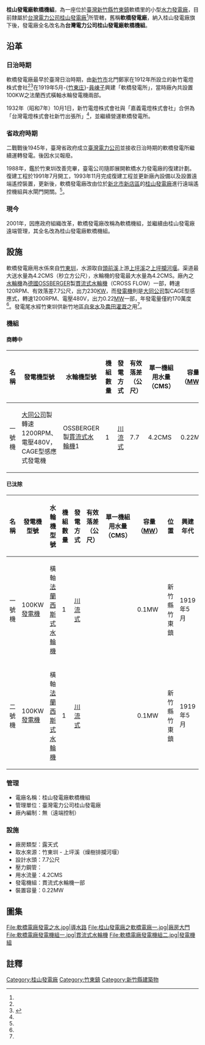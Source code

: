 {{Infobox power station 
| name               = 桂山發電廠軟橋機組<br>（軟橋發電廠）
| official_name      = 臺灣電力公司桂山發電廠軟橋機組
| image              = 桂山發電廠之軟橋電廠二.jpg
| image_size         = 250px
| image_caption      = 軟橋發電廠
| image_alt          = 
| location_map       = Taiwan
| location_map_width = 
| location_map_text  = 
| lat_d     = 24
| lat_m     = 41
| lat_s     = 33.32
| lat_NS    = N
| long_d    = 121
| long_m    = 6
| long_s    = 10.91
| long_EW   = E
| coordinates_type   = type:landmark
| coordinates_display= inline,title
| coordinates_ref    = 
| country            = {{ROC-TW}}
| locale             = [[新竹縣|新竹縣]][[竹東鎮|竹東鎮]]軟橋里
| status             = 運轉中
| construction_began = 1919年（大正8年）
| commissioned       = 1919年
| licence_expires    = 
| decommissioned     = 
| cost               = 
| owner              = [[臺灣電力公司|臺灣電力公司]]
| operator           = [[臺灣電力公司|臺灣電力公司]][[桂山發電廠|桂山發電廠]]
| developer          = 新竹電燈株式會社
| constructor        = 新竹電燈株式會社
| generate_electricity_type       = [[川流式水力發電|川流式水力發電]]
| water_intake_from               = 上坪溪（[[頭前溪|頭前溪]]支流）
| hydroelectricity_generator_type = {{ROC}}[[大同公司|大同公司]]製，轉速1200RPM、電壓480V，CAGE型感應式發電機一部
| water_turbine_manu_other        = {{GER}}OSSBERGER製[[貫流式水輪機|貫流式水輪機]]一部
| factory_building_type           = 地面式
| water_penstock                  = 一條，長20.67公尺，內徑1.3公尺，厚9公釐
| water_hard                      = 有效落差7.7公尺
| water_consumption               = 單部：4.2CMS
| ps_electrical_capacity          = 0.22MW
| ps_annual_generation            = 每年約約170萬度
}}
'''桂山發電廠軟橋機組'''，為一座位於[[臺灣|臺灣]][[新竹縣|新竹縣]][[竹東鎮|竹東鎮]]軟橋里的小型[[水力發電廠|水力發電廠]]，目前隸屬於[[台灣電力公司|台灣電力公司]][[桂山發電廠|桂山發電廠]]<ref name="桂山發電廠簡介"/>所管轄，舊稱'''軟橋發電廠'''，納入桂山發電廠旗下後，發電廠全名改名為'''台灣電力公司桂山發電廠軟橋機組'''。

== 沿革 ==
=== 日治時期 ===
軟橋發電廠最早於臺灣日治時期，由[[新竹市|新竹市]]北門鄭家在1912年所設立的新竹電燈株式會社<ref name="台灣電力株式會社發展史"/><ref>{{cite book |author1=李維修 |title=從素封家到社會菁英：日治時期新竹地區仕紳的社會角色變遷 1895~1937 |publisher=新竹市文化局 |location=新竹 |isbn=978-986-04-6839-7 |page=142頁}}</ref>在1919年5月-{[[竹東街|竹東庄]]}-[[員崠子|員崠子]]興建「軟橋發電所」，當時廠內共設置100KW之法蘭西式橫軸水輪發電機兩部。

1932年（昭和7年）10月1日，新竹電燈株式會社與「嘉義電燈株式會社」合併為「台灣電燈株式會社新竹出張所」<ref name="台灣電力株式會社發展史"/>，並繼續營運軟橋發電所。

=== 省政府時期 ===
二戰戰後1945年，臺灣省政府成立[[臺灣電力公司|臺灣電力公司]]並接收日治時期的軟橋發電所繼續運轉發電。後因水災報廢。

1988年，鑑於竹東圳改善完畢，臺電公司隨即展開軟橋水力發電廠的復建計劃。復建工程於1991年7月開工，1993年11月完成復建工程並更新廠內設備以及設置遠端遙控裝置，更新後，軟橋發電廠改由位於[[新北市|新北市]][[新店區|新店區]]的[[桂山發電廠|桂山發電廠]]進行遠端遙控機組與水閘門開關。<ref name="竹塹文獻雜誌"/>。

=== 現今 ===
2001年，因應政府組織改革，軟橋發電廠改稱為軟橋機組，並繼續由桂山發電廠遠端管理，其全名改為桂山發電廠軟橋機組。

== 設施 ==
軟橋發電廠用水係來自[[竹東圳|竹東圳]]，水源取自[[頭前溪|頭前溪]]上游[[上坪溪|上坪溪]]之[[上坪攔河堰|上坪攔河堰]]。渠道最大送水量為4.2CMS（秒立方公尺），水輪機的發電最大水量為4.2CMS。廠內之[[水輪機|水輪機]]為[[德國|德國]]OSSBERGER製[[貫流式水輪機|貫流式水輪機]]（CROSS FLOW）一部，轉速120RPM、有效落差7.7公尺，出力230[[KW|KW]]，而[[發電機|發電機]]則是[[大同公司|大同公司]]製CAGE型感應式，轉速1200RPM、電壓480V，出力0.22[[MW|MW]]一部，年發電量僅約170萬度<ref name="桂山發電廠簡介"/>。發電尾水經竹東圳供新竹地區[[自來水|自來水]]及[[農田|農田]][[灌溉|灌溉]]之用<ref name="桂山發電廠簡介"/>。

=== 機組 ===
==== 商轉中 ====
{| class="wikitable "
! 名稱 !!  發電機型號 !! 水輪機型號 !! 機組數量 !! 發電方式 !! 有效落差（公尺） !! 單一機組用水量（CMS） !! 容量（[[MW|MW]]）!! 位置 !! 商轉日期 !! 狀態 
|- 
| 一號機 || {{ROC}}[[大同公司|大同公司]]製轉速1200RPM、電壓480V，CAGE型感應式發電機 || {{GER}}OSSBERGER製[[貫流式水輪機|貫流式水輪機]]1 || 1 || [[川流式發電|川流式]] || 7.7 || 4.2CMS || 0.22MW || 新竹縣竹東鎮 || 1993年11月 || 商轉中
|}

==== 已汰除 ====
{| class="wikitable "
! 名稱 !!  發電機型號 !! 水輪機型號 !! 機組數量 !! 發電方式 !! 有效落差（公尺） !! 單一機組用水量（CMS） !! 容量（[[MW|MW]]）!! 位置 !! 興建年代 !! 狀態 
|- 
| 一號機 || 100KW[[發電機|發電機]] || 橫軸[[法蘭西斯式水輪機|法蘭西斯式水輪機]] || 1 || [[川流式發電|川流式]] ||  ||  || 0.1MW || 新竹縣竹東鎮 || 1919年5月 || 已拆除
|- 
| 二號機 || 100KW[[發電機|發電機]] || 橫軸[[法蘭西斯式水輪機|法蘭西斯式水輪機]] || 1 || [[川流式發電|川流式]] ||  ||  || 0.1MW || 新竹縣竹東鎮 || 1919年5月 || 已拆除
|}

=== 管理 ===
* 電廠名稱：桂山發電廠軟橋機組
* 管理單位：臺灣電力公司桂山發電廠
* 廠內編制：無（遠端控制）
=== 設施 ===
* 廠房類型：露天式
* 取水來源：竹東圳 - 上坪溪（燥樹排攔河堰）
* 設計水頭：7.7公尺
* 壓力鋼管：
* 用水流量：4.2CMS
* 發電機組：貫流式水輪機一部
* 裝置容量：0.22MW

== 圖集 ==
<gallery>
File:軟橋電廠發電之水.jpg|導水路
File:桂山發電廠之軟橋電廠一.jpg|廠房大門
File:軟橋電廠發電機組一.jpg|貫流式水輪機
File:軟橋電廠發電機組二.jpg|發電機組
</gallery>

== 註釋 ==
{{Reflist| refs=
<ref name="桂山發電廠簡介">{{cite web|language=zh-tw|url=http://www.taipower.com.tw/UpFile/PowerDevFile/d236.pdf|title=桂山發電廠簡介|author=|publisher=台灣電力公司|date=|accessdate=2015-08-20|archive-date=2017-05-16|archive-url=https://web.archive.org/web/20170516195542/http://www.taipower.com.tw/UpFile/PowerDevFile/d236.pdf|dead-url=no}}</ref>

<ref name="竹塹文獻雜誌">{{cite web|language=zh-tw|url=http://www.hcccb.gov.tw/file_res/Book/5%E7%AB%B9%E5%A1%B9%E6%96%87%E7%8D%BB%E9%9B%9C%E8%AA%8C56%E6%9C%9F.pdf|title=1945年以前在新竹的發電所|author=林炳炎|publisher=竹塹文獻雜誌（56期）新竹市文化局|date=2013|accessdate=2015-08-20|archive-date=2016-03-04|archive-url=https://web.archive.org/web/20160304112159/http://www.hcccb.gov.tw/file_res/Book/5%E7%AB%B9%E5%A1%B9%E6%96%87%E7%8D%BB%E9%9B%9C%E8%AA%8C56%E6%9C%9F.pdf|dead-url=no}}</ref>

<ref name="台灣電力株式會社發展史">{{cite book|author=林炳炎 |coauthors=|title=台灣經驗的開端：台灣電力株式會社發展史 |year=1997 |publisher=自刊  |location=臺北市 |pages= |isbn=957-97197-7-2 }}</ref>
}}

{{桂山發電廠}}
{{台灣發電廠}}

[[Category:桂山發電廠|Category:桂山發電廠]]
[[Category:竹東鎮|Category:竹東鎮]]
[[Category:新竹縣建築物|Category:新竹縣建築物]]